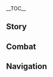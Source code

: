 {{CharacterTabs}}
{{LanguageTabs}}
{{Stub|1={{Meta/VO|tl=1|Japanese}}}}
__TOC__
==Story==
{{VO/Story
|character           = {{ROOTPAGENAME}}
|language            = ja
|name                = 北斗

<!-- Hello -->
|vo_01_01_title      = 初めまして…
|vo_01_01_subtitle   = Hello
|vo_01_01_file       = VO_{language}{character} Hello.ogg
|vo_01_01_tx         = アタシは北斗、アタシの「南十字」船隊は知っているか？あんたも冒険が好きなら、ついてきな。アタシが守ってやる。
|vo_01_01_rm         = Atashi wa Hokuto, atashi no "Minami Juuji" sentai wa shitte iru ka? Anta mo bouken ga suki nara, tsuite kina. Atashi ga mamotte yaru.
|vo_01_01_tl         = 

<!-- Chat -->
|vo_02_01_title      = 世間話・手合わせ
|vo_02_01_subtitle   = Chat: Sparring
|vo_02_01_file       = VO_{language}{character} Chat - Sparring.ogg
|vo_02_01_tx         = 手合わせなら、いつでも付き合おう。
|vo_02_01_rm         = Teawase nara, itsu de mo tsukiaou.
|vo_02_01_tl         = If you're looking for a bout, I'll keep you company anytime.
|vo_02_02_title      = 世間話・飲み放題
|vo_02_02_subtitle   = Chat: Drinking
|vo_02_02_file       = VO_{language}{character} Chat - Drinking.ogg
|vo_02_02_tx         = くはぁ&mdash;&mdash;、仕事の後の酒は最高だ。
|vo_02_02_rm         = Kuhaa, shigoto no ato no sake wa saikou da.
|vo_02_02_tl         = Ahh&mdash;&mdash;, the sake after work is the best.
|vo_02_03_title      = 世間話・陸
|vo_02_03_subtitle   = Chat: Land
|vo_02_03_file       = VO_{language}{character} Chat - Land.ogg
|vo_02_03_tx         = 珍しく陸に長くいるせいか、少し慣れないな。
|vo_02_03_rm         = Mezurashiku oka ni nagaku iru sei ka, sukoshi narenai na.
|vo_02_03_tl         = 

<!-- Weather -->
|vo_03_01_title      = 雨の日…
|vo_03_01_subtitle   = When It Rains
|vo_03_01_file       = VO_{language}{character} When It Rains.ogg
|vo_03_01_tx         = 無人島に閉じ込められた時、雨水は大事な水源になる。今は役に立たないけどな。
|vo_03_01_rm         = Mujintou ni tojikomerareta toki, amamizu wa daiji na suigen ni naru. Ima wa yaku ni tatanai kedo na.
|vo_03_01_tl         = 
|vo_03_02_title      = 雷の日…
|vo_03_02_subtitle   = When Thunder Strikes
|vo_03_02_file       = VO_{language}{character} When Thunder Strikes.ogg
|vo_03_02_tx         = おい、雷野郎。海の上でだって怖くないんだ、陸の上じゃなおさら怖くないぜ。
|vo_03_02_rm         = Oi, kaminari yarou. Umi no ue de datte kowakunai nda, oka no ue ja naosara kowakunai ze.
|vo_03_02_tl         = 
|vo_03_03_title      = 風の日…
|vo_03_03_subtitle   = When It's Windy
|vo_03_03_file       = VO_{language}{character} When It's Windy.ogg
|vo_03_03_tx         = この天気は出港に向いているな。
|vo_03_03_rm         = Kono tenki wa shukkou ni muiteiru na.
|vo_03_03_tl         = 
|vo_03_04_title      = 暴風の日…
|vo_03_04_subtitle   = When the Wind Is Blowing
|vo_03_04_file       = VO_{language}{character} When the Wind Is Blowing.ogg
|vo_03_04_tx         = 風と砂ぼこりに気を付けな、目をこするな。
|vo_03_04_rm         = Kaze to sunabokori ni ki wo tsukena, me wo kosuruna.
|vo_03_04_tl         = 

<!-- Greetings -->
|vo_04_01_title      = おはよう…
|vo_04_01_subtitle   = Good Morning
|vo_04_01_file       = VO_{language}{character} Good Morning.ogg
|vo_04_01_tx         = おはよう。そろそろ出発しようと思うんだが、一緒にどうだ？
|vo_04_01_rm         = Ohayou. Sorosoro shuppatsu shiyou to omou nda ga, issho ni dou da?
|vo_04_01_tl         = 
|vo_04_02_title      = こんにちは…
|vo_04_02_subtitle   = Good Afternoon
|vo_04_02_file       = VO_{language}{character} Good Afternoon.ogg
|vo_04_02_tx         = 昼は香菱のところで食べるか。鍋で炒めたものは海の上で作った焼き魚やベーコンとは全然違うからな。
|vo_04_02_rm         = Hiru wa Shanrin no tokoro de taberu ka. Nabe de itameta mono wa umi no ue de tsukutta yakizakana ya beekon to wa zenzen chigau kara na.
|vo_04_02_tl         = 
|vo_04_03_title      = こんばんは…
|vo_04_03_subtitle   = Good Evening
|vo_04_03_file       = VO_{language}{character} Good Evening.ogg
|vo_04_03_tx         = よし、酒を飲みに行くぞ！はははっ、普段は誰も酒をそんな売ってくれないって？だったら一緒に&mdash;&mdash;
|vo_04_03_actualtx   = よし、酒を飲みに行くぞ！はははっ、普段は誰も酒をそんな売ってくれない'''だ'''って？だったら一緒に&mdash;&mdash;
|vo_04_03_actualrm   = Yoshi, sake wo nomi ni iku zo! Hahaha', fudan wa daremo sake wo sonna utte kurenai '''da''' tte? Dattara issho ni&mdash;&mdash;
|vo_04_03_rm         = Yoshi, sake wo nomi ni iku zo! Hahaha', fudan wa daremo sake wo sonna utte kurenai tte? Dattara issho ni&mdash;&mdash;
|vo_04_03_tl         = 
|vo_04_04_title      = おやすみ…
|vo_04_04_subtitle   = Good Night
|vo_04_04_file       = VO_{language}{character} Good Night.ogg
|vo_04_04_tx         = 時間が過ぎていくのはあっという間だ。ははっ、行ってきな。
|vo_04_04_rm         = Jikan ga sugite iku no wa a tto iu ma da. Haha', itte kina.
|vo_04_04_tl         = 

<!-- About -->
|vo_05_01_title      = {name}自身について…
|vo_05_01_subtitle   = About {character}
|vo_05_01_file       = VO_{language}{character} About {character}.ogg
|vo_05_01_tx         = 出航準備、みんな位置につけ、新たな冒険が始まるぞ！
|vo_05_01_rm         = Shukkou junbi, minna ichi ni tsuke, arata na bouken ga hajimaru zo!
|vo_05_01_tl         = 

<!-- About Us -->
|vo_06_01_title      = 呼び方について…
|vo_06_01_subtitle   = About Us: Titles
|vo_06_01_file       = VO_{language}{character} About Us - Titles.ogg
|vo_06_01_tx         = アタシが親分で、あんたは手下、いいか？…は？そんな呼び方はダサい？分かった、あんたの好きなように呼びな。
|vo_06_01_rm         = Atashi ga oyabun de, anta wa teshita, ii ka? ...Ha? Sonna yobikata wa dasai? Wakatta, anta no suki na you ni yobina.
|vo_06_01_tl         = 
|vo_06_02_title      = 人を見る目について…
|vo_06_02_subtitle   = About Us: Eye for People
|vo_06_02_friendship = 6
|vo_06_02_file       = VO_{language}{character} About Us - Eye for People.ogg
|vo_06_02_tx         = 人を見る目に自信がある。海と比べれば、人の心はよっぽど読みやすい。ははっ、だから、あんたのことは最初から目を付けてた。
|vo_06_02_rm         = Hito wo mirume ni jishin ga aru. Umi to kurabereba, hito no kokoro wa yoppodo yomiyasui. Haha', dakara, anta no koto wa saisho kara me wo tsuketeta.
|vo_06_02_tl         = 
|vo_06_03_title      = 選択について…
|vo_06_03_subtitle   = About Us: Choices
|vo_06_03_friendship = 6
|vo_06_03_file       = VO_{language}{character} About Us - Choices.ogg
|vo_06_03_tx         = あんたはアタシが選んだ船員、アタシが選んだ仲間だ。もっと胸を張りな。
|vo_06_03_rm         = Anta wa atashi ga eranda sen'in, atashi ga eranda nakama da. Motto mune wo harina.
|vo_06_03_tl         = 

<!-- Miscellaneous -->
|vo_07_01_title      = 「神の目」について…
|vo_07_01_subtitle   = About the [[Vision]]
|vo_07_01_friendship = 4
|vo_07_01_file       = VO_{language}{character} About the Vision.ogg
|vo_07_01_tx         = 「神の目」を持たない人たちにとって、「神の目」を持ち、神に認められた人は象徴となる存在なんだろう。ならば、象徴は象徴らしく振る舞わなければならない、アタシはそうして自分を鍛えてきた。
|vo_07_01_rm         = "Kami no Me" wo motanai hitotachi ni totte, "Kami no Me" wo mochi, kami ni mitomerareta hito wa shouchou to naru sonzai na ndarou. Naraba, shouchou wa shouchou rashiku furumawanakereba naranai, atashi wa sou shite jibun wo kitaete kita.
|vo_07_01_tl         = 
|vo_07_02_title      = シェアしたいこと…
|vo_07_02_subtitle   = Something to Share
|vo_07_02_file       = VO_{language}{character} Something to Share.ogg
|vo_07_02_tx         = 困っているのか？どう進めばいいか分からない時は、まずは第一歩を踏み出せ。その後の道は自ずと開いていくものだ。
|vo_07_02_rm         = Komatte iru no ka? Dou susumeba ii ka wakaranai toki wa, mazu wa daiippo wo fumidase. Sono ato no michi wa onozu to hiraite iku mono da.
|vo_07_02_tl         = 
|vo_07_03_title      = 興味のあること…
|vo_07_03_subtitle   = Interesting Things
|vo_07_03_file       = VO_{language}{character} Interesting Things.ogg
|vo_07_03_tx         = 遠方の航海から帰ってくる時、岩の鳶を見かけるとそろそろ家に着くってことがわかる。海の景色は代り映えがないからな、それに比べれば猛禽類とはいえ、自由に飛ぶ姿はかわいく思えるよ。
|vo_07_03_rm         = Enpou no koukai kara kaette kuru toki, iwa no tobi wo mikakeru to sorosoro ie ni tsuku tte koto ga wakaru. Umi no keshiki wa kawaribae ga nai kara na, sore ni kurabereba moukinrui to wa ie, jiyuu ni tobu sugata wa kawaiku omoeru yo.
|vo_07_03_tl         = 

<!-- About Others -->
|vo_08_01_title      = 凝光について・璃月七星
|vo_08_01_subtitle   = About [[Ningguang]]: Liyue Qixing
|vo_08_01_friendship = 4
|vo_08_01_file       = VO_{language}{character} About Ningguang - Liyue Qixing.ogg
|vo_08_01_tx         = 凝光ね、「璃月七星」という立場の中で彼女はよく頑張っている。けど、アタシが責任を負う対象はアタシの船と船員たちであって、「璃月七星」なんかじゃない。
|vo_08_01_rm         = Gyoukou ne, "Riiyue Shichisei" to iu tachiba no naka de kanojo wa yoku ganbatte iru. Kedo, atashi ga sekinin wo ou taishou wa atashi no fune to sen'in-tachi de atte, "Riiyue Shichisei" nanka ja nai.
|vo_08_01_tl         = 
|vo_08_02_title      = 凝光について・態度
|vo_08_02_subtitle   = About [[Ningguang]]: Attitudes
|vo_08_02_friendship = 4
|vo_08_02_file       = VO_{language}{character} About Ningguang - Attitudes.ogg
|vo_08_02_tx         = 凝光はいつだって素直じゃないけど、昔、アタシに対する不満をぶつけてきたことがあった。ははっ、彼女がアタシのことをどう思おうと、アタシがそれで揺らぐことはないけどな。
|vo_08_02_rm         = Gyoukou wa itsu datte sunao ja nai kedo, mukashi, atashi ni taisuru fuman wo butsukete kita koto ga atta. Haha', kanojo ga atashi no koto wo dou omou to, atashi ga sore de yuragu koto wa nai kedo na.
|vo_08_02_tl         = 
|vo_08_03_title      = 香菱について・料理の腕
|vo_08_03_subtitle   = About [[Xiangling]]: Culinary Skills
|vo_08_03_friendship = 4
|vo_08_03_file       = VO_{language}{character} About Xiangling - Culinary Skills.ogg
|vo_08_03_tx         = 香菱の料理は遠方へ航海する時のアタシたちの心の支えだ。力が出ない時、あの激辛料理を思い出すだけで元気が出る。
|vo_08_03_rm         = Shanrin no ryouri wa enpou he koukai suru toki no atashi-tachi no kokoro no sasae da. Chikara ga denai toki, ano gekikara ryouri wo omoidasu dake de genki ga deru.
|vo_08_03_tl         = 
|vo_08_04_title      = 香菱について・試食
|vo_08_04_subtitle   = About [[Xiangling]]: Food Tasting
|vo_08_04_friendship = 4
|vo_08_04_file       = VO_{language}{character} About Xiangling - Food Tasting.ogg
|vo_08_04_tx         = 香菱はたまに何ともいえない食材を使って何ともいえない料理を作るけど、まあ、挑戦しない限り人は進歩しないからな、試食はいつも喜んで手伝ってる。
|vo_08_04_rm         = Shanrin wa tama ni nan to mo ienai shokuzai wo tsukatte nan to mo ienai ryouri wo tsukuru kedo, maa, chousen shinai kagiri hito wa shinpo shinai kara na, shishoku wa itsumo yorokonde tetsudatteru.
|vo_08_04_tl         = 
|vo_08_05_title      = 鍾離について…
|vo_08_05_subtitle   = About [[Zhongli]]
|vo_08_05_friendship = 4
|vo_08_05_file       = VO_{language}{character} About Zhongli.ogg
|vo_08_05_tx         = 「往生堂」のあの先生か？たまにみんなから彼の噂を聞くけど、面白い人のようだな。うん、機会があったらあんたも彼と交流してみるといい。
|vo_08_05_rm         = "Oujou-dou" no ano sensei ka? Tama ni minna kara kare no uwasa wo kiku kedo, omoshiroi hito no you da na. Un, kikai ga attara anta mo kare to kouryuu shite miru to ii.
|vo_08_05_tl         = 
|vo_08_06_title      = 魈について…
|vo_08_06_subtitle   = About [[Xiao]]
|vo_08_06_friendship = 4
|vo_08_06_file       = VO_{language}{character} About Xiao.ogg
|vo_08_06_tx         = ある年の海灯祭前夜、帰航する時に嵐に遭遇して、夜になってようやく璃月港に戻れたことがあった。その時、海灯はもうなくなっていたが、孤雲閣の方を見ると宙に浮く少年の姿をした仙人がいたんだ。きっと噂で聞いたように、人々の見えないところで誰かがこの璃月港を守っているんだろう。
|vo_08_06_rm         = Aru toshi no Kaitousai zen'ya, kikou suru toki ni arashi ni souguu shite, yoru ni natte youyaku Riiyue-kou ni modoreta koto ga atta. Sono toki, kaitou wa mou nakunatte ita ga, Kounkaku no hou wo miru to chuu ni uku shounen no sugata wo shita sennin ga ita nda. Kitto uwasa de kiita you ni, hitobito no mienai tokoro de dareka ga kono Riiyue-kou wo mamotte iru ndarou.
|vo_08_06_tl         = 
|vo_08_07_title      = 甘雨について…
|vo_08_07_subtitle   = About [[Ganyu]]
|vo_08_07_friendship = 4
|vo_08_07_file       = VO_{language}{character} About Ganyu.ogg
|vo_08_07_tx         = 甘雨とは結構仲良くしてるよ！でもまあ、彼女は「璃月七星」の秘書だろ？「七星」がアタシのことを嫌ってるのは今に始まったことじゃないからな。アタシは別に構わないけど、あの子に迷惑をかけるのは嫌なんだ。うん、この話は他言無用にしてくれ。
|vo_08_07_rm         = Kan'u to wa kekkou nakayoku shiteru yo! Demo maa, kanojo wa "Riiyue Shichisei" no hisho daro? "Shichisei" ga atashi no koto wo kiratteru no wa ima ni hajimatta koto ja nai kara na. Atashi wa betsu ni kamawanai kedo, ano ko ni meiwaku wo kakeru no wa iya na nda. Un, kono hanashi wa tagonmuyou ni shite kure.
|vo_08_07_tl         = 
|vo_08_08_title      = 辛炎について…
|vo_08_08_subtitle   = About [[Xinyan]]
|vo_08_08_friendship = 4
|vo_08_08_file       = VO_{language}{character} About Xinyan.ogg
|vo_08_08_tx         = 面白い子だよ！船員たちも彼女の「ロック」を気に入ってる。…うん？アタシ？なんというか、辛炎とは共通の話題もあるが、音楽に関してはちょっとな…
|vo_08_08_rm         = Omoshiroi ko da yo! Sen'in-tachi mo kanojo no "rokku" wo ki ni itteru. ...Un? Atashi? Nan to iu ka, Shin'en to wa kyoutsuu no wadai mo aru ga, ongaku ni kanshite wa chotto na...
|vo_08_08_tl         = 
|vo_08_09_title      = ヨォーヨについて…
|vo_08_09_subtitle   = About [[Yaoyao]]
|vo_08_09_friendship = 4
|vo_08_09_file       = VO_{language}{character} About Yaoyao.ogg
|vo_08_09_tx         = ヨォーヨのやつはよく船上に遊びに来るよ。あのキラキラした目を見ると、みんな追い出せなくなるんだ。はあ、そのせいで出航の計画が乱れそうになったこともあったが。
|vo_08_09_rm         = Yooyo no yatsu wa yoku senjou ni asobi ni kuru yo. Ano kirakira shita me wo miru to, minna oidasenaku naru nda. Haa, sono sei de shukkou no keikaku ga midaresou ni natta koto mo atta ga.
|vo_08_09_tl         = 
|vo_08_10_title      = 楓原万葉について…
|vo_08_10_subtitle   = About [[Kaedehara Kazuha]]
|vo_08_10_friendship = 4
|vo_08_10_quest      = Omnipresence Over Mortals
|vo_08_10_file       = VO_{language}{character} About Kaedehara Kazuha.ogg
|vo_08_10_tx         = 万葉が天守閣の外で雷電将軍の一振りを受け止めたそうだな、やるじゃないか！戦争が終わった後、あいつはアタシらともうしばらく同行したいと言い、南十字船隊に戻った。もちろん、アタシは大歓迎さ。だが、いつの日かあいつが一人で旅に出ると言うのなら、その時はいい酒を用意して見送ってやる。はははっ！
|vo_08_10_rm         = Kazuha ga Tenshukaku no soto de Raiden Shougun no hitofuri wo uketometa sou da na, yaru ja nai ka! Sensou ga owatta nochi, aitsu wa atashira to mou shibaraku doukou shitai to ii, Minami Juuji Sentai ni modotta. Mochiron, atashi wa daikangei sa. Da ga, itsu no hi ka aitsu ga hitori de tabi ni deru to iu no nara, sono toki wa ii sake wo youi shite miokutte yaru. Hahaha'!
|vo_08_10_tl         = 

<!-- More About -->
|vo_09_01_title      = {name}を知る・1
|vo_09_01_subtitle   = More About {character}: I
|vo_09_01_file       = VO_{language}{character} More About {character} - 01.ogg
|vo_09_01_tx         = アタシの「死兆星」号に上がる前に、まずは質問に答えな。海には危険が溢れている、何故&mdash;&mdash;あんたはアタシの船に乗ろうと思った？
|vo_09_01_rm         = Atashi no "Shichousei"-gou ni agaru mae ni, mazu wa shitsumon ni kotaena. Umi ni wa kiken ga afurete iru, naze&mdash;&mdash;anta wa atashi no fune ni norou to omotta?
|vo_09_01_tl         = 
|vo_09_02_title      = {name}を知る・2
|vo_09_02_subtitle   = More About {character}: II
|vo_09_02_friendship = 3
|vo_09_02_file       = VO_{language}{character} More About {character} - 02.ogg
|vo_09_02_tx         = アタシの話？はははっ、みんながアタシを信頼しているから、話を盛ったんだろう。まあ、海に出る時に魔物に遭遇するのが怖くないかと聞かれたら、それはもちろん怖くないと答えるさ。
|vo_09_02_rm         = Atashi no hanashi? Hahaha', minna ga atashi wo shinrai shite iru kara, hanashi wo motta ndarou. Maa, umi ni deru toki ni mamono ni souguu suru no ga kowakunai ka to kikaretara, sore wa mochiron kowakunai to kotaeru sa.
|vo_09_02_tl         = 
|vo_09_03_title      = {name}を知る・3
|vo_09_03_subtitle   = More About {character}: III
|vo_09_03_friendship = 4
|vo_09_03_file       = VO_{language}{character} More About {character} - 03.ogg
|vo_09_03_tx         = 民を助けた目的？はは、目的なんてないさ。誰だってどん底を味わう時がくる。アタシの助けは大したことではないし、乗り越えられるかどうかは彼ら次第だ。
|vo_09_03_rm         = Tami wo tasuketa mokuteki? Haha, mokuteki nante nai sa. Dare datte donzoko wo ajiwau toki ga kuru. Atashi no tasuke wa taishita koto de wa nai shi, norikoerareru ka dou ka wa karera shidai da.
|vo_09_03_tl         = 
|vo_09_04_title      = {name}を知る・4
|vo_09_04_subtitle   = More About {character}: IV
|vo_09_04_friendship = 5
|vo_09_04_file       = VO_{language}{character} More About {character} - 04.ogg
|vo_09_04_tx         = アタシのつらい経験か…小さい頃は貧乏で、人様の家の木の実を盗んではそれを食べるしかなかった。数年後、自分の船隊を持つようになったが、それでも傲慢な商人たちに仲間外れにされたな。まあ、こんな話は世間話で聞くだけで十分、あんたにはそんな経験させないよ。
|vo_09_04_rm         = Atashi no tsurai keiken ka... Chiisai koro wa binbou de, hitosama no ie no ki no mi wo nusunde wa sore wo taberu shika nakatta. Suunengo, jibun no sentai wo motsu you ni natta ga, soredemo gouman na shounin-tachi ni nakamahazure ni sareta na. Maa, konna hanashi wa sekenbanashi de kiku dake de juubun, anta ni wa sonna keiken sasenai yo.
|vo_09_04_tl         = 
|vo_09_05_title      = {name}を知る・5
|vo_09_05_subtitle   = More About {character}: V
|vo_09_05_friendship = 6
|vo_09_05_file       = VO_{language}{character} More About {character} - 05.ogg
|vo_09_05_tx         = アタシについてくる仲間はたくさんいて、それぞれが船に乗る理由も全部覚えている。あんたは特別だ。あんたにはやらなければならないことがあるのを知っている、だから職務も肩書きも与えない。けど、あんたがどこにいても、「死兆星」号にはあんたの居場所があることを覚えておいてほしい。
|vo_09_05_rm         = Atashi ni tsuite kuru nakama wa takusan ite, sorezore ga fune ni noru riyuu mo zenbu oboete iru. Anta wa tokubetsu da. Anta ni wa yaranakereba naranai koto ga aru no wo shitte iru, dakara shokumu mo katagaki mo ataenai. Kedo, anta ga doko ni ite mo, "Shichousei"-gou ni wa anta no ibasho ga aru koto wo oboete oite hoshii.
|vo_09_05_tl         = 

<!-- Miscellaneous II -->
|vo_10_01_title      = {name}の趣味…
|vo_10_01_subtitle   = {character}'s Hobbies
|vo_10_01_file       = VO_{language}{character} Hobbies.ogg
|vo_10_01_tx         = 趣味ね…そうだな、冒険と、操舵と、友人を作ることと、酒と、美食…ちっ、片手じゃ足りないな。
|vo_10_01_rm         = Shumi ne... Sou da na, bouken to, souda to, yuujin wo tsukuru koto to, sake to, bishoku... Chi', katate ja tarinai na.
|vo_10_01_tl         = 
|vo_10_02_title      = {name}の悩み…
|vo_10_02_subtitle   = {character}'s Troubles
|vo_10_02_file       = VO_{language}{character} Troubles.ogg
|vo_10_02_tx         = 出来ることは悩む必要がない、出来ないこともいくら悩んでも意味がない。アタシはそうやって生きてきた。もしあんたに悩み事があったら、アタシに言ってみな。一緒に解決しようじゃないか。
|vo_10_02_rm         = Dekiru koto wa nayamu hitsuyou ga nai, dekinai koto mo ikura nayande mo imi ga nai. Atashi wa sou yatte ikite kita. Moshi anta ni nayamigoto ga attara, atashi ni itte mina. Issho ni kaiketsu shiyou ja nai ka.
|vo_10_02_tl         = 
|vo_10_03_title      = 好きな食べ物…
|vo_10_03_subtitle   = Favorite Food
|vo_10_03_file       = VO_{language}{character} Favorite Food.ogg
|vo_10_03_tx         = 味の濃い料理が好きだ！豚肉の唐辛子炒めとか、マーボー豆腐とか大好きだな。みんなで一緒にお腹いっぱい食べる時は気分も熱々になる。ははっ、お腹が空いてきたな。
|vo_10_03_rm         = Aji no koi ryouri ga suki da! Butaniku no Tougarashi Itame to ka, Maaboo Doufu to ka daisuki da na. Minna de issho ni onaka ippai taberu toki wa kibun mo atsuatsu ni naru. Haha', onaka ga suite kita na.
|vo_10_03_tl         = 
|vo_10_04_title      = 嫌いな食べ物…
|vo_10_04_subtitle   = Least Favorite Food
|vo_10_04_file       = VO_{language}{character} Least Favorite Food.ogg
|vo_10_04_tx         = 冷製料理はあまり好きじゃないな。その冷たさでゆっくりと食欲が増進されている間に、焼き魚が何本できると思う？
|vo_10_04_rm         = Reisei ryouri wa amari suki ja nai na. Sono tsumetasa de yukkuri to shokuyoku ga zoushin sarete iru aida ni, yakizakana ga nanbon dekiru to omou?
|vo_10_04_tl         = 

<!-- Receiving a Gift -->
|vo_11_01_title      = 贈り物を受け取る·1
|vo_11_01_subtitle   = Receiving a Gift: I
|vo_11_01_file       = VO_{language}{character} Receiving a Gift - 01.ogg
|vo_11_01_tx         = 美味いな、気に入ったぜ！白米はあるか？二杯頼む！
|vo_11_01_rm         = 
|vo_11_01_tl         = 

|vo_11_02_title      = 贈り物を受け取る·2
|vo_11_02_subtitle   = Receiving a Gift: II
|vo_11_02_file       = VO_{language}{character} Receiving a Gift - 02.ogg
|vo_11_02_tx         = 実に良い腕だ。気分も上がってきたぜ。
|vo_11_02_rm         = 
|vo_11_02_tl         = 

|vo_11_03_title      = 贈り物を受け取る·3
|vo_11_03_subtitle   = Receiving a Gift: III
|vo_11_03_file       = VO_{language}{character} Receiving a Gift - 03.ogg
|vo_11_03_tx         = 料理自体は悪くない、それで十分だろ。
|vo_11_03_rm         = 
|vo_11_03_tl         = 

<!-- Birthday -->
|vo_12_01_title      = 誕生日…
|vo_12_01_subtitle   = Birthday
|vo_12_01_file       = VO_{language}{character} Birthday.ogg
|vo_12_01_tx         = さあ、船に乗りな。時間を空けておけとみんなに言っておいた、食事も用意した。今日はあんたの誕生日、あんたが親分だ。ふふっ、さて、どこに行きたい？
|vo_12_01_rm         = Saa, fune ni norina. Jikan wo akete oke to minna ni itte oita, shokuji mo youi shita. Kyou wa anta no tanjoubi, anta ga oyabun da. Fufu', sate, doko ni ikitai?
|vo_12_01_tl         = 

<!-- Feelings About Ascension -->
|vo_13_01_title      = 突破した感想・起
|vo_13_01_subtitle   = Feelings About Ascension: Intro
|vo_13_01_ascension  = 1
|vo_13_01_file       = VO_{language}{character} Feelings About Ascension - 01.ogg
|vo_13_01_tx         = 気分爽快！また強くなった気がする。
|vo_13_01_rm         = Kibun soukai! Mata tsuyoku natta ki ga suru.
|vo_13_01_tl         = 
|vo_13_02_title      = 突破した感想・承
|vo_13_02_subtitle   = Feelings About Ascension: Building Up
|vo_13_02_ascension  = 2
|vo_13_02_file       = VO_{language}{character} Feelings About Ascension - 02.ogg
|vo_13_02_tx         = この大きな収穫を酒で祝おうじゃないかッ！
|vo_13_02_rm         = Kono ookina shuukaku wo sake de iwaou janai ka'!
|vo_13_02_tl         = 
|vo_13_03_title      = 突破した感想・転
|vo_13_03_subtitle   = Feelings About Ascension: Climax
|vo_13_03_ascension  = 4
|vo_13_03_file       = VO_{language}{character} Feelings About Ascension - 03.ogg
|vo_13_03_tx         = よくやった、あんたみたいなデキるやつが味方なんて、この北斗の誇りだ！こっちも甘く見られないように努力しないとな！
|vo_13_03_rm         = Yoku yatta, anta mitai na dekiru yatsu ga mikata nante, kono Hokuto no hokori da! Kocchi mo amaku mirarenai you ni doryoku shinai to na!
|vo_13_03_tl         = 
|vo_13_04_title      = 突破した感想・結
|vo_13_04_subtitle   = Feelings About Ascension: Conclusion
|vo_13_04_ascension  = 6
|vo_13_04_file       = VO_{language}{character} Feelings About Ascension - 04.ogg
|vo_13_04_tx         = こうしてやっと武芸の最高峰に辿り着いた。ありがとう…そうだ、もう少し手合わせに付き合ってくれないか？
|vo_13_04_rm         = Kou shite yatto bugei no saikouhou ni tadoritsuita. Arigatou... Sou da, mou sukoshi teawase ni tsukiatte kurenai ka?
|vo_13_04_tl         = 
}}

==Combat==
{{Combat VO
|character           = {{ROOTPAGENAME}}
|language            = ja

|skill_1_file        = Elemental Skill 1 04
|skill_1_tx          = どけ！
|skill_1_rm          = Doke!
|skill_1_tl          = Out of the way!
|skill_2_file        = Elemental Skill 1 05
|skill_2_tx          = はぁー！
|skill_2_rm          = Haaa!
|skill_2_tl          = Hah!
|skill_3_file        = Elemental Skill 1 06
|skill_3_tx          = 全部返してやる！
|skill_3_rm          = Zenbu kaeshite yaru!
|skill_3_tl          = I'll give it all back to you!
|skill_4_file        = Elemental Skill 1 07
|skill_4_tx          = くらえ！
|skill_4_rm          = Kurae!
|skill_4_tl          = Take this!
|skill_5_file        = Elemental Skill 1 08
|skill_5_tx          = ハーッ！
|skill_5_rm          = Haa'!
|skill_5_tl          = Ha!
|skill_6_file        = Elemental Skill 1 03
|skill_6_actual_tx   = 行くぞ！
|skill_6_actual_rm   = Iku zo!
|skill_6_actual_tl   = Here I go!
|skill_7_file        = Elemental Skill 1 01,Elemental Skill 1 02

|burst_1_tx          = これが「海山」を滅ぼした力だ！
|burst_1_rm          = Kore ga "Kaizan" wo horoboshita chikara da!
|burst_1_tl          = This is the power that ended [[Haishan]]!
|burst_2_tx          = よく見ておけ！
|burst_2_rm          = Yoku mite oke!
|burst_2_tl          = Watch me closely!
|burst_3_tx          = 炭になるがいい！
|burst_3_rm          = Sumi ni naru ga ii!
|burst_3_tl          = Turn to ashes!

|sprint-s_1_file     = Sprint Start 01,Sprint Start 02,Sprint Start 03

|glider_1_file       = Deploying Wind Glider 01,Deploying Wind Glider 02,Deploying Wind Glider 03

|chest_1_tx          = ほう、嬉しいじゃないか。
|chest_1_rm          = Hou, ureshii ja nai ka.
|chest_1_tl          = Hey, isn't that delightful.
|chest_2_tx          = 悪くない収穫だ！
|chest_2_rm          = Warukunai shuukaku da!
|chest_2_tl          = This loot isn't bad!
|chest_3_tx          = 宝を見つけたら、次は酒だ！
|chest_3_rm          = Takara wo mitsuketara, tsugi wa sake da!
|chest_3_tl          = After [we] find treasure, it's time for a drink!

|low-hp_1_tx         = まだまだ！
|low-hp_1_rm         = Madamada!
|low-hp_1_tl         = Not yet!
|low-hp_2_tx         = フン、逆に元気が出たわ！
|low-hp_2_rm         = Fun, gyaku ni genki ga deta wa!
|low-hp_2_tl         = Hmph, I'm actual_ly feeling energized!
|low-hp_3_tx         = 絶対に屈しないッ！
|low-hp_3_rm         = Zettai ni kusshinai'!
|low-hp_3_tl         = I never yield!

|fallen_1_tx         = 最悪だ。
|fallen_1_rm         = Saiaku da.
|fallen_1_tl         = This is terrible.
|fallen_2_tx         = みんな…先に…逃げろ…
|fallen_2_rm         = Minna... saki ni... nigero...
|fallen_2_tl         = Everyone... get away... first...
|fallen_3_tx         = 全員…帰航…
|fallen_3_rm         = Zen'in... kikou...
|fallen_3_tl         = All hands... set sail for home...

|hit-l_1_file        = Light Hit Taken 02
|hit-l_1_tx          = かすり傷だ。
|hit-l_1_rm          = Kasurikizu da.
|hit-l_1_tl          = Just a scratch.
|hit-l_2_file        = Light Hit Taken 01,Light Hit Taken 03,Light Hit Taken 04,Light Hit Taken 05,Light Hit Taken 06

|hit-h_1_tx          = 勝ち負けはまだ分からないよ。
|hit-h_1_rm          = Kachimake wa mada wakaranai yo.
|hit-h_1_tl          = You don't know who's won or lost yet.
|hit-h_2_tx          = やるじゃないか。
|hit-h_2_rm          = Yaru ja nai ka.
|hit-h_2_tl          = Not bad.
|hit-h_3_file        = Heavy Hit Taken 03,Heavy Hit Taken 04,Heavy Hit Taken 05,Heavy Hit Taken 06

|join_1_tx           = よし！出発しようか！
|join_1_rm           = Yoshi! Shuppatsu shiyou ka!
|join_1_tl           = All right! Let's head out!
|join_2_tx           = アタシと一緒に来い。
|join_2_rm           = Atashi to issho ni koi.
|join_2_tl           = Come with me.
|join_3_tx           = あんたを信じるよ。
|join_3_rm           = Anta wo shinjiru yo.
|join_3_tl           = I trust you.

|idle_1_file         = Standby 02

|atk-l_1_file        = Light Attack 01,Light Attack 02,Light Attack 03,Light Attack 04,Light Attack 05,Light Attack 06,Light Attack 07

|atk-m_1_file        = Mid Attack 01,Mid Attack 02,Mid Attack 03

|atk-h_1_file        = Heavy Attack 01,Heavy Attack 02,Heavy Attack 03

|climb_1_file        = Climbing 01,Climbing 02,Climbing 03,Climbing 04,Climbing 05

|jump_1_file         = Jumping 01,Jumping 02,Jumping 03,Jumping 04,Jumping 05
}}

==Navigation==
{{Character Navbox|link type=vo-ja}}